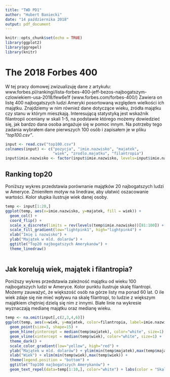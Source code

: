---
title: "TWD PD1"
author: "Hubert Baniecki"
date: "14 października 2018"
output: pdf_document
---

```{r setup, include=FALSE}
knitr::opts_chunk$set(echo = TRUE)
library(ggplot2)
library(ggrepel)
library(knitr)

```
# The 2018 Forbes 400
W tej pracy domowej zwizualizuję dane z artykułu: \newline www.forbes.pl/rankingi/lista-forbes-400-jeff-bezos-najbogatszym-czlowiekiem-usa-2018/few6e1f \newline(www.forbes.com/forbes-400/)
\newline
Zawiera on listę 400 najbogatszych ludzi Ameryki posortowaną względem wielkości ich majątku. Znajdziemy w nim również dane dotyczące wieku, źródła majątku czy stanu w którym mieszkają. Interesującą statystyką jest wskaźnik filantropii oceniany w skali 1-5, na podstawie którego możemy dowiedzieć się, jak bardzo dana osoba angażuje się w pomoc innym. Na potrzeby tego zadania wybrałem dane pierwszych 100 osób i zapisałem je w pliku *"top100.csv"*.
\newline
```{r}
input <- read.csv("top100.csv")
colnames(input) <- c("pozycja", "imie.nazwisko", "majatek", 
                     "wiek", "zrodlo.majatku", "filantropia")
input$imie.nazwisko <- factor(input$imie.nazwisko, levels=input$imie.nazwisko)
```

\newpage
## Ranking top20
Poniższy wykres przedstawia porównanie majątków 20 najbogatszych ludzi w Ameryce. Zmieniłem motyw na linedraw, aby ułatwić oszacowanie wartości. Kolor słupka ilustruje wiek danej osoby.
```{r fig.width=9,fig.height=8}
temp <- input[1:20,]
ggplot(temp, aes(x=imie.nazwisko, y=majatek, fill = wiek)) + 
  geom_col() +
  coord_flip() + 
  scale_x_discrete(limits = rev(levels(temp$imie.nazwisko))[81:100]) +
  scale_fill_gradient(low="lightpink1", high="lightpink4") +
  xlab("Imię i nazwisko") + 
  ylab("Majątek w mld. dolarów") +
  ggtitle("Top20 najbogatszych Amerykanów") +
  theme_linedraw()
  
```

\newpage
## Jak korelują wiek, majątek i filantropia?
Poniższy wykres przedstawia zależność majątku od wieku 100 najbogatszych ludzi w Ameryce. Kolor punktu ilustruje skalę filantropi. Możemy zauważyć, że większość osób na górze listy ma ponad 60 lat. O ile wiek zdaje się nie mieć wpływu na skalę filantropi, to ludzie z większym majątkiem chętniej dzielą się nim z innymi. Białe linie na wykresie wyznaczają medianę majątku oraz medianę wieku.
```{r fig.width=9,fig.height=8}
temp <- na.omit(input[,c(2,3,4,6)])
ggplot(temp, aes(x=wiek, y=majatek, color=filantropia, label=imie.nazwisko)) + 
  geom_point(size=3, shape=15) + 
  geom_hline(yintercept = median(temp$majatek), color="white", size=1) +
  geom_vline(xintercept = median(temp$wiek), color="white", size=1) +
  theme_dark() +
  scale_color_gradient(low="yellow", high="red") +
  ylab("Majątek w mld. dolarów") + ylim(min(temp$majatek),max(temp$majatek)) +
  xlab("Wiek") + xlim(min(temp$wiek),max(temp$wiek)) +
  theme(legend.position = "bottom") + 
  ggtitle("Top100 najbogatszych Amerykanów") +
  geom_text_repel(data=temp[1:10,], color="white") + labs(color = "Skala filantropii")

```
